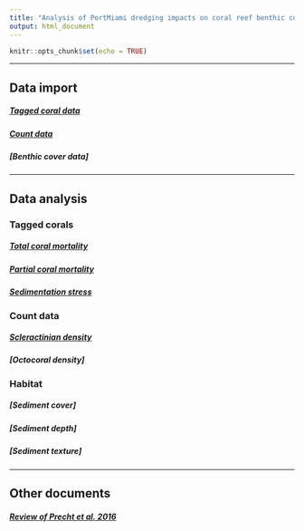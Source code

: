 ```yaml
---
title: "Analysis of PortMiami dredging impacts on coral reef benthic communities"
output: html_document
---
```


```r
knitr::opts_chunk$set(echo = TRUE)
```

-----

## Data import

##### [Tagged coral data](Rmd/tidy_tagged_corals.html)

##### [Count data](Rmd/tidy_count_data.html)

##### [Benthic cover data]

-----

## Data analysis

### Tagged corals

##### [Total coral mortality](Rmd/total_mortality.html)

##### [Partial coral mortality](Rmd/partial_mortality.html)

##### [Sedimentation stress](Rmd/sed_stress.html)

### Count data

##### [Scleractinian density](Rmd/scler_density.html)

##### [Octocoral density]

### Habitat

##### [Sediment cover]

##### [Sediment depth]

##### [Sediment texture]

-----

## Other documents

##### [Review of Precht et al. 2016](Rmd/scirep_analysis.html)


